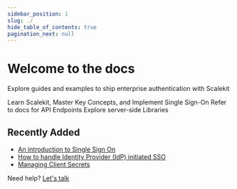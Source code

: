```yaml
---
sidebar_position: 1
slug: ./
hide_table_of_contents: true
pagination_next: null
---
```



# Welcome to the docs

<Subtitle>

Explore guides and examples to ship enterprise authentication with Scalekit

</Subtitle>

<CardList size="medium">
  <Card
    title="Quickstart"
    href="/sso/single-sign-on/quickstart-sso"
    linkText="Let's Get Started"
  >
    Learn Scalekit, Master Key Concepts, and Implement Single Sign-On
  </Card>
  <Card title="API Reference" href="=/apis" linkText="Explore">
    Refer to docs for API Endpoints
  </Card>
  <Card title="SDKs" href="/sdks" linkText="Explore">
    Explore server-side Libraries
  </Card>
</CardList>

## Recently Added

- [An introduction to Single Sign On](/single-sign-on/quickstart-sso)
- [How to handle Identity Provider (IdP) initiated SSO](/best-practices/handling-idp-initiated)
- [Managing Client Secrets](/best-practices/managing-client-secrets)

Need help? [Let's talk](mailto:support@scalekit.com)
